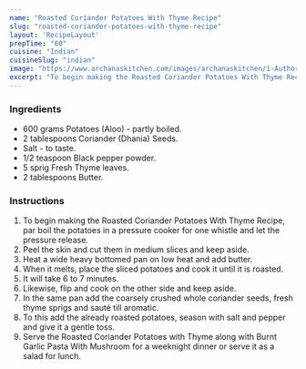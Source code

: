 ---
name: "Roasted Coriander Potatoes With Thyme Recipe"
slug: "roasted-coriander-potatoes-with-thyme-recipe"
layout: 'RecipeLayout'
prepTime: "60"
cuisine: "Indian"
cuisineSlug: "indian"
image: "https://www.archanaskitchen.com/images/archanaskitchen/1-Author/Nithya_Anantham/Roasted_Coriander_Potatoes_With_Thyme_Recipe.jpg"
excerpt: "To begin making the Roasted Coriander Potatoes With Thyme Recipe, par boil the potatoes in a pressure cooker for one whistle and let the pressure release"
---

### Ingredients

- 600 grams Potatoes (Aloo) - partly boiled.
- 2 tablespoons Coriander (Dhania) Seeds.
- Salt - to taste.
- 1/2 teaspoon Black pepper powder.
- 5 sprig Fresh Thyme leaves.
- 2 tablespoons Butter.

### Instructions

1. To begin making the Roasted Coriander Potatoes With Thyme Recipe, par boil the potatoes in a pressure cooker for one whistle and let the pressure release.
1. Peel the skin and cut them in medium slices and keep aside.
1. Heat a wide heavy bottomed pan on low heat and add butter.
1. When it melts, place the sliced potatoes and cook it until it is roasted.
1. It will take 6 to 7 minutes.
1. Likewise, flip and cook on the other side and keep aside.
1. In the same pan add the coarsely crushed whole coriander seeds, fresh thyme sprigs and sauté till aromatic.
1. To this add the already roasted potatoes, season with salt and pepper and give it a gentle toss.
1. Serve the Roasted Coriander Potatoes with Thyme along with Burnt Garlic Pasta With Mushroom for a weeknight dinner or serve it as a salad for lunch.
